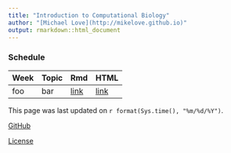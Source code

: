 ```yaml
---
title: "Introduction to Computational Biology"
author: "[Michael Love](http://mikelove.github.io)"
output: rmarkdown::html_document
---
```


### 

### Schedule

| Week | Topic | Rmd | HTML |
|------|-------|-----|------|
| foo | bar | [link](google.com) | [link](google.com) |


This page was last updated on `r format(Sys.time(), "%m/%d/%Y")`.

[GitHub](https://github.com/mikelove/compbio)

[License](https://github.com/mikelove/compbio/blob/gh-pages/LICENSE)

